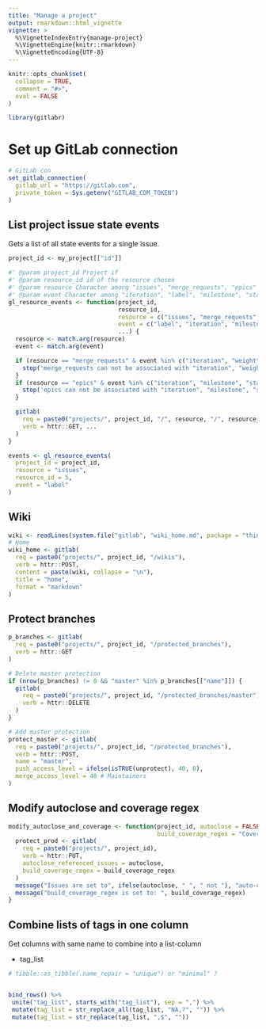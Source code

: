 ```yaml
---
title: "Manage a project"
output: rmarkdown::html_vignette
vignette: >
  %\VignetteIndexEntry{manage-project}
  %\VignetteEngine{knitr::rmarkdown}
  %\VignetteEncoding{UTF-8}
---
```


```r
knitr::opts_chunk$set(
  collapse = TRUE,
  comment = "#>",
  eval = FALSE
)
```

```r
library(gitlabr)
```

# Set up GitLab connection

```r
# GitLab con
set_gitlab_connection(
  gitlab_url = "https://gitlab.com",
  private_token = Sys.getenv("GITLAB_COM_TOKEN")
)
```

## List project issue state events

Gets a list of all state events for a single issue. 

```r
project_id <- my_project[["id"]]

#' @param project_id Project if
#' @param resource_id id of the resource chosen
#' @param resource Character among "issues", "merge_requests", "epics"
#' @param event Character among "iteration", "label", "milestone", "state", "weight"
gl_resource_events <- function(project_id,
                               resource_id,
                               resource = c("issues", "merge_requests", "epics"),
                               event = c("label", "iteration", "milestone", "state", "weight"),
                               ...) {
  resource <- match.arg(resource)
  event <- match.arg(event)

  if (resource == "merge_requests" & event %in% c("iteration", "weight")) {
    stop('merge_requests can not be associated with "iteration", "weight"')
  }
  if (resource == "epics" & event %in% c("iteration", "milestone", "state", "weight")) {
    stop('epics can not be associated with "iteration", "milestone", "state", "weight"')
  }

  gitlab(
    req = paste0("projects/", project_id, "/", resource, "/", resource_id, "/resource_", event, "_events"),
    verb = httr::GET, ...
  )
}

events <- gl_resource_events(
  project_id = project_id,
  resource = "issues",
  resource_id = 5,
  event = "label"
)
```

## Wiki

```r
wiki <- readLines(system.file("gitlab", "wiki_home.md", package = "thinkridentity"))
# Home
wiki_home <- gitlab(
  req = paste0("projects/", project_id, "/wikis"),
  verb = httr::POST,
  content = paste(wiki, collapse = "\n"),
  title = "home",
  format = "markdown"
)
```

## Protect branches

```r
p_branches <- gitlab(
  req = paste0("projects/", project_id, "/protected_branches"),
  verb = httr::GET
)

# Delete master protection
if (nrow(p_branches) != 0 && "master" %in% p_branches[["name"]]) {
  gitlab(
    req = paste0("projects/", project_id, "/protected_branches/master"),
    verb = httr::DELETE
  )
}

# Add master protection
protect_master <- gitlab(
  req = paste0("projects/", project_id, "/protected_branches"),
  verb = httr::POST,
  name = "master",
  push_access_level = ifelse(isTRUE(unprotect), 40, 0),
  merge_access_level = 40 # Maintainers
)
```

## Modify autoclose and coverage regex

```r
modify_autoclose_and_coverage <- function(project_id, autoclose = FALSE,
                                          build_coverage_regex = "Coverage: \\d+\\.\\d+") {
  protect_prod <- gitlab(
    req = paste0("projects/", project_id),
    verb = httr::PUT,
    autoclose_referenced_issues = autoclose,
    build_coverage_regex = build_coverage_regex
  )
  message("Issues are set to", ifelse(autoclose, " ", " not "), "auto-close when merged in 'master'")
  message("build_coverage_regex is set to: ", build_coverage_regex)
}
```

## Combine lists of tags in one column

Get columns with same name to combine into a list-column

- tag_list

 ```r
# tibble::as_tibble(.name_repair = "unique") or "minimal" ?


bind_rows() %>%
  unite("tag_list", starts_with("tag_list"), sep = ",") %>%
  mutate(tag_list = str_replace_all(tag_list, "NA,?", "")) %>%
  mutate(tag_list = str_replace(tag_list, ",$", ""))
 ```

